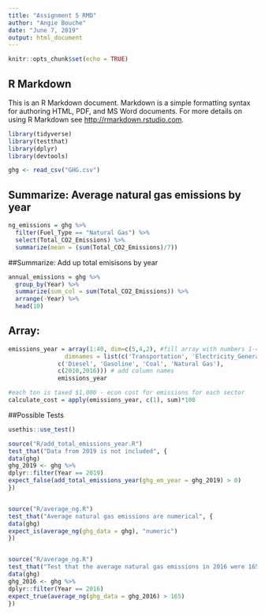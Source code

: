 ```yaml
---
title: "Assignment 5 RMD"
author: "Angie Bouche"
date: "June 7, 2019"
output: html_document
---
```


```r
knitr::opts_chunk$set(echo = TRUE)
```

## R Markdown

This is an R Markdown document. Markdown is a simple formatting syntax for authoring HTML, PDF, and MS Word documents. For more details on using R Markdown see <http://rmarkdown.rstudio.com>.

```r
library(tidyverse)
library(testthat)
library(dplyr)
library(devtools)

ghg <- read_csv("GHG.csv")
```

## Summarize: Average natural gas emissions by year
```r
ng_emissions = ghg %>% 
  filter(Fuel_Type == "Natural Gas") %>% 
  select(Total_CO2_Emissions) %>% 
  summarize(mean = (sum(Total_CO2_Emissions)/7))

```


##Summarize: Add up total emisisons by year
```r
annual_emissions = ghg %>% 
  group_by(Year) %>% 
  summarize(sum_col = sum(Total_CO2_Emissions)) %>%  
  arrange(-Year) %>% 
  head(10)

```

## Array:
```r

emissions_year = array(1:40, dim=c(5,4,2), #fill array with numbers 1-40 FAKE DATA
                dimnames = list(c('Transportation', 'Electricity_Generation', 'Residential', 'Commercial',  'Industrial'),
              c('Diesel', 'Gasoline', 'Coal', 'Natural Gas'),
              c(2010,2016))) # add column names
              emissions_year 

#each ton is taxed $1,000 - econ cost for emissions for each sector 
calculate_cost = apply(emissions_year, c(1), sum)*100

```



##Possible Tests
```r
usethis::use_test()

source("R/add_total_emissions_year.R")
test_that("Data from 2019 is not included", {
data(ghg)
ghg_2019 <- ghg %>% 
dplyr::filter(Year == 2019)
expect_false(add_total_emissions_year(ghg_em_year = ghg_2019) > 0)
})


source("R/average_ng.R")
test_that("Average natural gas emissions are numerical", {
data(ghg)
expect_is(average_ng(ghg_data = ghg), "numeric")
})


source("R/average_ng.R")
test_that("Test that the average natural gas emissions in 2016 were 165.85", {
data(ghg)
ghg_2016 <- ghg %>% 
dplyr::filter(Year == 2016)
expect_true(average_ng(ghg_data = ghg_2016) > 165)
})

```




